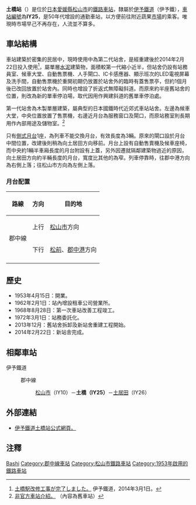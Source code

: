 {{NoteTA|1 = zh:土橋站; zh-cn:土桥站; zh-tw:土橋車站; zh-hk:土橋站; }}
{{about|位於[[愛媛縣|愛媛縣]]的[[伊予鐵道|伊予鐵道]]車站|其他同名車站|土橋站}}
{{日本車站資訊
|公司色     = orange
|文字色     =
|站名       = 土橋站
|圖片       = Iyo Railway Dobashi Station.jpg
|pxl        =
|圖片說明   = 於2014年2月投入使用的第2代車站站舍（2015年3月）。
|日文原名   = 土橋
|平假名     = どばし 
|羅馬拼音   = Dobashi
|前一站     = IY10 [[松山市站|松山市]]
|後一站     = [[土居田站|土居田]] IY26
|前一站距離 = 0.7
|後一站距離 = 1.5
|電報略號   = 
|車站編號   = {{車站編號C|#ffa500|IY25}}
|所屬公司   = [[伊予鐵道|伊予鐵道]]（伊予鐵）
|所屬路線   = {{Color|#ffa500|■}}[[郡中線|郡中線]]
|距離       = 0.7
|起站       = [[松山市站|松山市]]
|所在地     = [[愛媛縣|愛媛縣]][[松山市|松山市]]土橋町
|車站構造   = [[地面車站|地面車站]]
|月台配置   = 1面1線
|啟用年月日 = 1953年4月15日
|廢止年月日 =
|上下車人次 = 約900人<ref>[http://www.city.matsuyama.ehime.jp/kurashi/kurashi/seibi/jitensha/jitensha-keikaku.files/sougoukeikaku41.pdf 新松山市自転車等利用総合計画(2012年)：第4章-施策の展開，第47頁] {{Wayback|url=http://www.city.matsuyama.ehime.jp/kurashi/kurashi/seibi/jitensha/jitensha-keikaku.files/sougoukeikaku41.pdf |date=20141129080045 }} - 松山市</ref>
|統計年度   = 2008
|備註       = 委託站
}}

'''土橋站'''（{{jpn|j=土橋駅|hg=どばしえき|rm=Dobashi eki|f=y}}）是位於[[日本|日本]][[愛媛縣|愛媛縣]][[松山市|松山市]]的[[鐵路車站|鐵路車站]]，隸屬於[[伊予鐵道|伊予鐵道]]（伊予鐵），[[車站編號|車站編號]]為'''IY25'''，是50年代增設的通勤車站，以方便前往附近蔬果[[街市|市場]]的乘客。唯現時市場早己不再存在，人流並不算多。

==車站結構==
車站建築於密集的民居中，現時使用中為第二代站舍，是經重建後於2014年2月22日投入使用<ref>[http://www.iyotetsu.co.jp/topics/14/dobashi.html 土橋駅改修工事が完了しました。] {{Wayback|url=http://www.iyotetsu.co.jp/topics/14/dobashi.html |date=20190811112353 }}伊予鐵道，2014年3月1日。</ref>，屬單層[[水泥|水泥]]建築物，面積較第一代縮小近半，但站舍仍設有站務員室、候車大堂、自動售票機、人手閘口、IC卡感應器、顯示班次的LED電視屏幕及洗手間，自動售票機於重開初期仍放置於站舍外的臨時有蓋售票亭，但約1個月後已改回放置於站舍內。同時也增設了折返式無障礙斜道。而原來約半座舊站舍的位置，則改為新的單車停泊場，取代因用作興建斜道的舊單車停泊處。

第一代站舍為木製單層建築，屬典型的日本國鐵時代近郊式車站站舍。左邊為候車大堂，中央位置放置了售票機，右邊近月台為服務窗口及閘口，而原站務室則長期用作內部用途及儲物室。<ref>[http://hacchi-no-he.net/line/iyotetsu/station/0410_dobashi.htm 非官方車站介紹。] {{Wayback|url=http://hacchi-no-he.net/line/iyotetsu/station/0410_dobashi.htm |date=20150301025508 }}（內容為舊車站）</ref>

只有[[側式月台|側式月台]]1座，為列車不能交換月台，有效長度為3輛。原來的閘口設於月台中間位置，改建後則稍為向土居田方向移前。月台上設有自動售賣機及候車座椅，而中央約1輛半車廂長度的月台附設有上蓋，另外因遷就隔鄰建築物過近的原因，向土居田方向約半輛長度的月台，寬度比其他的為窄。列車停靠時，往郡中港方向為右側上落；往松山市方向為左側上落。

===月台配置===
{| class="wikitable" rules="rows"
|-
!路線
!方向
!目的地
|-
|rowspan=2|{{Color|#ffa500|■}}郡中線
|上行
|[[松山市站|松山市]]方向
|-
|下行
|[[松前站|松前]]、[[郡中港站|郡中港]]方向
|-
|}

==歷史==
*1953年4月15日：開業。
*1962年2月1日：站內增設租車公司營業所。
*1968年8月28日：第一次車站改善工程竣工。
*1972年3月1日：站務委託化。
*2013年12月：舊站舍拆卸及新站舍重建工程開始。
*2014年2月22日：新站舎完成。

==相鄰車站==
;伊予鐵道
:{{Color|#ffa500|■}} 郡中線
:: [[松山市站|松山市]]（IY10）－'''土橋（IY25）'''－[[土居田站|土居田]]（IY26）

==外部連結==
*[http://www.iyotetsu.co.jp/information/station/station.html?t=dobashi 伊予鐵道土橋站公式網頁。] {{Wayback|url=http://www.iyotetsu.co.jp/information/station/station.html?t=dobashi |date=20200921200606 }}

==注釋==
{{reflist}}

{{伊予鐵道郡中線}}

{{commons|Category:Dobashi Station (Ehime)}}
{{DEFAULTSORT:Dobashi}}
[[Category:日本鐵路車站_Do|Bashi]]
[[Category:郡中線車站|Category:郡中線車站]]
[[Category:松山市鐵路車站|Category:松山市鐵路車站]]
[[Category:1953年啟用的鐵路車站|Category:1953年啟用的鐵路車站]]